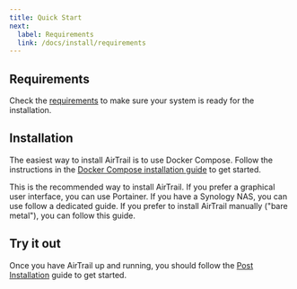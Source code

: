 ```yaml
---
title: Quick Start
next:
  label: Requirements
  link: /docs/install/requirements
---
```


## Requirements

Check the [requirements](/docs/install/requirements) to make sure your system is ready for the installation.

## Installation

The easiest way to install AirTrail is to use Docker Compose.
Follow the instructions in the [Docker Compose installation guide](/docs/install/docker-compose) to get started.

<Cards>
  <Card title="Docker Compose" href="/docs/install/docker-compose">
    This is the recommended way to install AirTrail.
  </Card>
  <Card title="Portainer" href="/docs/install/portainer">
    If you prefer a graphical user interface, you can use Portainer.
  </Card>
  <Card title="Synology NAS" href="/docs/install/synology">
    If you have a Synology NAS, you can use follow a dedicated guide.
  </Card>
  <Card title="Manual" href="/docs/install/manual">
    If you prefer to install AirTrail manually ("bare metal"), you can follow
    this guide.
  </Card>
</Cards>

## Try it out

Once you have AirTrail up and running, you should follow the [Post Installation](/docs/install/post-installation) guide to get started.
